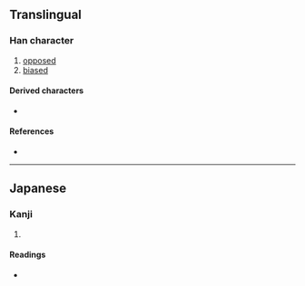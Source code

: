 {{character info}}
==Translingual==

===Han character===
{{Han char|rn=85|rad=水|as=09|sn=12|four=|canj=EDLN|ids=⿰氵剌}}

# [[oppose]]d
# [[bias]]ed

====Derived characters====
* {{l|mul|[[𥖍]]}}

====References====
* {{Han ref|kx=0639.111|hdz=31671.011|uh=6E82|ud=28290}}

----

==Japanese==

===Kanji===
{{ja-kanji|grade=|rs=水09}}

# {{rfdef|ja|sort=水09}}

====Readings====
* {{ja-readings|on=[[らつ]] (ratsu)|kun=}}